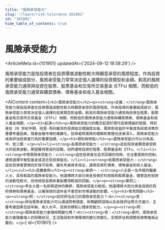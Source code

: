```yaml
---
title: "風險承受能力"
slug: "/learn/risk-tolerance-101901"
id: "101901"
hide_table_of_contents: true
---
```



# 風險承受能力

<ArticleMeta id={101901} updatedAt={'2024-09-12 18:58:29'} />
<div className='border-solid border-b border-t-0 my-4 border-[var(--ifm-color-gray-300)]' />

風險承受能力是指投資者在投資價值波動性較大時願意承受的風險程度。作為投資的重要組成部分，風險承受能力常常決定個人選擇的投資類型和金額。較高的風險承受能力通常與投資在股票、股票基金和交易所交易基金 (ETFs) 相關，而較低的風險承受能力通常與購買債券、債券基金和收入基金相關。

<AIContent content={`<h2>風險承受能力</h2><p><strong>定義：</strong>風險承受能力是指投資者在投資價值波動性較大時願意承受的風險程度。作為投資的重要組成部分，風險承受能力常常決定個人選擇的投資類型和金額。較高的風險承受能力通常與投資在股票、股票基金和交易所交易基金 (ETFs) 相關，而較低的風險承受能力通常與購買債券、債券基金和收入基金相關。</p><h3>起源</h3><p>風險承受能力的概念起源於現代投資理論的發展，特別是在 20 世紀中期，哈里·馬科維茨的投資組合理論提出後，風險和收益的平衡成為投資決策的重要考量因素。隨着金融市場的複雜化，投資者對風險的理解和管理也逐漸深入，風險承受能力成為評估投資者行為的重要指標。</p><h3>類別與特點</h3><p>風險承受能力可以分為高、中、低三類：</p><ul><li><strong>高風險承受能力：</strong>這些投資者願意接受較大的投資波動，期望獲得更高的回報。他們通常投資於股票、股票基金和 ETFs。</li><li><strong>中等風險承受能力：</strong>這些投資者在追求回報的同時，也注重風險的控制，通常選擇平衡型基金或混合型投資組合。</li><li><strong>低風險承受能力：</strong>這些投資者更傾向於保守投資，優先考慮資本保全，通常投資於債券、債券基金和收入基金。</li></ul><h3>具體案例</h3><p><strong>案例一：</strong>小王是一名年輕的職業人士，具有較高的風險承受能力。他選擇將大部分資金投資於科技股和股票基金，儘管這些投資的波動性較大，但他相信長期來看能獲得較高的回報。</p><p><strong>案例二：</strong>李女士是一名即將退休的教師，風險承受能力較低。她選擇將大部分資金投資於政府債券和債券基金，以確保她的退休金不會受到市場波動的影響。</p><h3>常見問題</h3><p><strong>問：</strong>如何評估自己的風險承受能力？<br/><strong>答：</strong>評估風險承受能力可以通過問卷調查、財務顧問諮詢以及自我評估等方式進行，主要考慮因素包括年齡、收入水平、投資目標和心理承受能力。</p><p><strong>問：</strong>風險承受能力會隨時間變化嗎？<br/><strong>答：</strong>是的，風險承受能力會隨着個人的財務狀況、生活階段和市場環境的變化而變化，定期評估和調整投資策略是必要的。</p>`} id={101901} />
